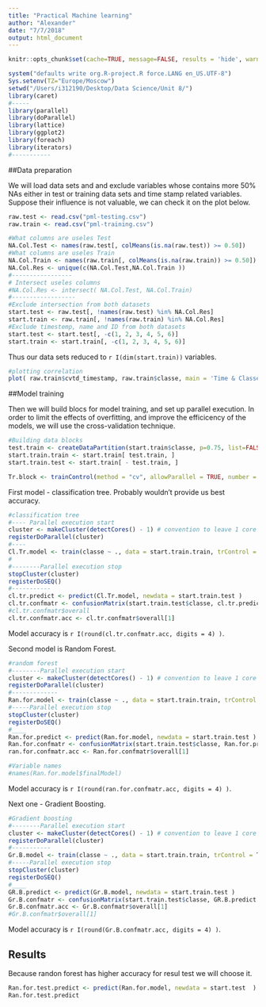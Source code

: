 ```yaml
---
title: "Practical Machine learning"
author: "Alexander"
date: "7/7/2018"
output: html_document
---
```



```r
knitr::opts_chunk$set(cache=TRUE, message=FALSE, results = 'hide', warning = FALSE)

```


```r
system("defaults write org.R-project.R force.LANG en_US.UTF-8")
Sys.setenv(TZ="Europe/Moscow")
setwd("/Users/i312190/Desktop/Data Science/Unit 8/")
library(caret)
#-----
library(parallel)
library(doParallel)
library(lattice)
library(ggplot2)
library(foreach)
library(iterators)
#-----------
```

##Data preparation

We will load data sets and and exclude variables whose contains more 50% NAs either in test or training data sets and time stamp related variables. Suppose their influence is not valuable, we can check it on the plot below.

```r
raw.test <- read.csv("pml-testing.csv")
raw.train <- read.csv("pml-training.csv")

#What columns are useles Test
NA.Col.Test <- names(raw.test[, colMeans(is.na(raw.test)) >= 0.50])
#What columns are useles Train
NA.Col.Train <- names(raw.train[, colMeans(is.na(raw.train)) >= 0.50])
NA.Col.Res <- unique(c(NA.Col.Test,NA.Col.Train ))
#-----------------
# Intersect useles columns
#NA.Col.Res <- intersect( NA.Col.Test, NA.Col.Train)
#------------------
#Exclude intersection from both datasets
start.test <- raw.test[, !names(raw.test) %in% NA.Col.Res]
start.train <- raw.train[, !names(raw.train) %in% NA.Col.Res]
#Exclude timestemp, name and ID from both datasets
start.test <- start.test[, -c(1, 2, 3, 4, 5, 6)]
start.train <- start.train[, -c(1, 2, 3, 4, 5, 6)]
```
Thus our data sets reduced to `r I(dim(start.train))` variables.
```r
#plotting correlation
plot( raw.train$cvtd_timestamp, raw.train$classe, main = 'Time & Classe correlation', xlab = 'Time', ylab = 'Classe')
```

##Model training

Then we will build blocs for model training, and set up parallel execution.
In order to limit the effects of overfitting, and improve the efficicency of the models, we will use the cross-validation technique.
```r
#Building data blocks
test.train <- createDataPartition(start.train$classe, p=0.75, list=FALSE)
start.train.train <- start.train[ test.train, ]
start.train.test <- start.train[ - test.train, ]

Tr.block <- trainControl(method = "cv", allowParallel = TRUE, number = 5) 
```

First model - classification tree. Probably wouldn't provide us best accuracy.
```r

#classification tree
#---- Parallel execution start
cluster <- makeCluster(detectCores() - 1) # convention to leave 1 core for OS
registerDoParallel(cluster)
#----
Cl.Tr.model <- train(classe ~ ., data = start.train.train, trControl = Tr.block, method="rpart")
#
#--------Parallel execution stop
stopCluster(cluster)
registerDoSEQ()
#-----------
cl.tr.predict <- predict(Cl.Tr.model, newdata = start.train.test )
cl.tr.confmatr <- confusionMatrix(start.train.test$classe, cl.tr.predict )
#cl.tr.confmatr$overall
cl.tr.confmatr.acc <- cl.tr.confmatr$overall[1]
```
Model accuracy is `r I(round(cl.tr.confmatr.acc, digits = 4) )`.

Second model is Random Forest.
```r
#random forest
#--------Parallel execution start
cluster <- makeCluster(detectCores() - 1) # convention to leave 1 core for OS
registerDoParallel(cluster)
#-------------
Ran.for.model <- train(classe ~ ., data = start.train.train, trControl = Tr.block, method="rf", verbose = FALSE)
#-----Parallel execution stop
stopCluster(cluster)
registerDoSEQ()
#____
Ran.for.predict <- predict(Ran.for.model, newdata = start.train.test )
Ran.for.confmatr <- confusionMatrix(start.train.test$classe, Ran.for.predict )
ran.for.confmatr.acc <- Ran.for.confmatr$overall[1]

#Variable names
#names(Ran.for.model$finalModel)
```
Model accuracy is `r I(round(ran.for.confmatr.acc, digits = 4) )`.

Next one - Gradient Boosting.
```r
#Gradient boosting
#--------Parallel execution start
cluster <- makeCluster(detectCores() - 1) # convention to leave 1 core for OS
registerDoParallel(cluster)
#-----------
Gr.B.model <- train(classe ~ ., data = start.train.train, trControl = Tr.block, method="gbm", verbose = FALSE)
#-----Parallel execution stop
stopCluster(cluster)
registerDoSEQ()
#____
GR.B.predict <- predict(Gr.B.model, newdata = start.train.test )
Gr.B.confmatr <- confusionMatrix(start.train.test$classe, GR.B.predict )
Gr.B.confmatr.acc <- Gr.B.confmatr$overall[1]
#Gr.B.confmatr$overall[1]
```
Model accuracy is `r I(round(Gr.B.confmatr.acc, digits = 4) )`.


## Results

Because randon forest has higher accuracy for resul test we will choose it.
```r
Ran.for.test.predict <- predict(Ran.for.model, newdata = start.test  )
Ran.for.test.predict
```